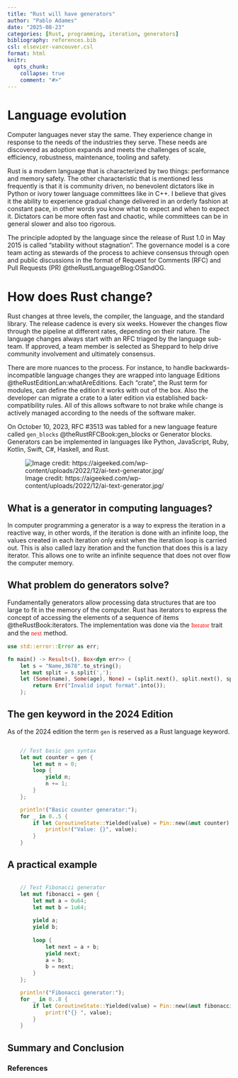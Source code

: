 ```yaml
---
title: "Rust will have generators"
author: "Pablo Adames"
date: "2025-08-23"
categories: [Rust, programming, iteration, generators]
bibliography: references.bib
csl: elsevier-vancouver.csl
format: html
knitr:
  opts_chunk: 
    collapse: true
    comment: "#>"
---
```


# Language evolution

Computer languages never stay  the same. They experience change in response to the needs of the industries they serve. These needs are discovered as adoption expands and meets the challenges of scale, efficiency, robustness, maintenance, tooling and safety.

Rust is a modern language that is characterized by two things: performance and memory safety. The other characteristic that is mentioned less frequently is that it is community driven, no benevolent dictators like in Python or ivory tower language committees like in C++. I believe that gives it the ability to experience gradual change delivered in an orderly fashion at constant pace, in other words you know what to expect and when to expect it. Dictators can be more often fast and chaotic, while committees can be in general slower and also too rigorous. 

The principle adopted by the language since the release of Rust 1.0 in May 2015 is called "stability without stagnation".  The governance model is a core team acting as stewards of the process to achieve consensus through open and public discussions in the format of Request for Comments (RFC) and Pull Requests (PR)  @theRustLanguageBlog:OSandOG. 


# How does Rust change? 

Rust changes at three levels, the compiler, the language, and the standard library. The release cadence is every six weeks. However the changes flow through the pipeline at different rates, depending on their nature. The language changes always start with an RFC triaged by the language sub-team. If approved, a team member is selected as Sheppard to help drive community involvement and ultimately consensus. 

There are more nuances to the process. For instance, to handle backwards-incompatible language changes they are wrapped into language Editions @theRustEditionLan:whatAreEditions. Each "crate", the Rust term for modules, can define the edition it works with out of the box. Also the developer can migrate a crate to a later edition via established back-compatibility rules. All of this allows software to not brake while change is actively managed according to the needs of the software maker.  


On October 10, 2023, RFC #3513 was tabled for a new language feature called `gen_blocks` @theRustRFCBook:gen_blocks or Generator blocks. Generators can be implemented in languages like Python, JavaScript, Ruby, Kotlin, Swift, C#, Haskell, and Rust. 
 

![Image credit: https://aigeeked.com/wp-content/uploads/2022/12/ai-text-generator.jpg/](https://aigeeked.com/wp-content/uploads/2022/12/ai-text-generator.jpg)

## What is a generator in computing languages?

In computer programming a generator is a way to express the iteration in a reactive way, in other words, if the iteration is done with an infinite loop, the values created in each iteration only exist when the iteration loop is carried out. This is also called lazy iteration and the function that does this is a lazy iterator. This allows one to write an infinite sequence that does not over flow the computer memory. 


## What problem do generators solve?

Fundamentally generators allow processing data structures that are too large to fit in the memory of the computer. Rust has iterators to express the concept of accessing the elements of a sequence of items @theRustBook:iterators. The implementation was done via the <span style="font-family: serif; color: red;"> Iterator</span> trait and the <span style="font-family: serif; color: red;"> next</span>  method.

```rust
use std::error::Error as err;

fn main() -> Result<(), Box<dyn err>> {
    let s = "Name,3678".to_string();
    let mut split = s.split(',');
    let (Some(name), Some(age), None) = (split.next(), split.next(), split.next()) else {
        return Err("Invalid input format".into());
    };
```



## The gen keyword in the 2024 Edition

As of the 2024 edition the term `gen` is reserved as a Rust language keyword. 

```rust

    // Test basic gen syntax
    let mut counter = gen {
        let mut n = 0;
        loop {
            yield n;
            n += 1;
        }
    };  

    println!("Basic counter generator:");
    for _ in 0..5 {
        if let CoroutineState::Yielded(value) = Pin::new(&mut counter).resume(()) {
            println!("Value: {}", value);
        }
    }   
```


## A practical example

```rust

    // Test Fibonacci generator
    let mut fibonacci = gen {
        let mut a = 0u64;
        let mut b = 1u64;
    
        yield a;
        yield b;
    
        loop {
            let next = a + b;
            yield next;
            a = b;
            b = next;
        }
    };  

    println!("Fibonacci generator:");
    for _ in 0..8 {
        if let CoroutineState::Yielded(value) = Pin::new(&mut fibonacci).resume(()) {
            print!("{} ", value);
        }
    }
```

## Summary and Conclusion


### References

::: {#refs}
:::
